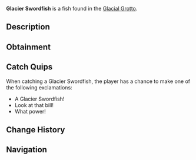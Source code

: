 {{FishInfobox
|image          = Glacier Swordfish.png
|rarity         = Rare
|sea            = First Sea
|location       = [[Glacial Grotto]]
|sublocation    = 
|sources        = Fishing Rod
|radar_location = 
|xp             = 400
|weather        = 
|time           = 
|season         = Winter
|bait           = Fish Head
|base_weight    = 45
|base_value     = 1000
|weight_range   = 25
|base_chance    = 20
|base_resil     = 40
}}
'''Glacier Swordfish''' is a {{Rarity|Rare}} fish found in the [[Glacial Grotto]].

== Description ==
{{Description|A sleek, powerful fish with a frosted, icicle-shaped bill. Its body glistens with icy-blue tones.|Bestiary Entry}}

== Obtainment ==
{{Description|Patrols the deeper waters of the grotto.|Bestiary Hint}}
{{Fish Availability|
Glacial Grotto
|top_rods      = 
Leviathan's Fang Rod\165740.8\149239.57;
Trident Rod\153699.89\148330.48;
Free Spirit Rod\147985.88\142816.08;
Krampus's Rod\140044.94\133944.59;
Great Rod of Oscar\132085.85\100825.1;
Plastic Rod\122008.58\116690.94;
Magma Rod\131479.52\125752.27;
Buddy Bond Rod\90628.24\105232.56;
Fast Rod\104188.93\123426.31;
Fischer's Rod\94239.75\117352.18;
No-Life Rod\130560.14\122079.43;
Ethereal Prism Rod\129896.52\105484.57;
Astralhook Rod\129644.09\103762.79;
Seraphic Rod\128603.46\107508.32;
Challenger's Rod\124365.13\107069.84;
Rod Of The Forgotten Fang\120645.87\100175.58;
Blazebringer Rod\114912.75\100817.46;
Rod Of The Depths\109451.39\92049.06;
Zeus Rod\108262.14\94736.86;
Verdant Shear Rod\107087.9\95809.96;
Rod Of The Exalted One\105106.62\94485.05;
Depthseeker Rod\98287.94\86175.05;
Avalanche Rod\88649.19\78020.47;
Volcanic Rod\84360.11\82669.1;
Steady Rod\32047.87\29163.56
|recommended   = Trident Rod
}}

== Catch Quips ==
When catching a Glacier Swordfish, the player has a chance to make one of the following exclamations:
* A Glacier Swordfish!
* Look at that bill!
* What power!

== Change History ==
{{Change History|{{subst:Current Version}}}}

== Navigation ==
{{Fish Navbox|Glacial Grotto}}